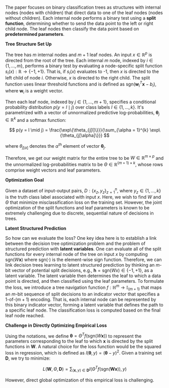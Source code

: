 The paper focuses on binary classification trees as structures with internal nodes (nodes with children) that direct data to one of the leaf nodes (nodes without children). Each internal node performs a binary test using a **split function**, determining whether to send the data point to the left or right child node. The leaf nodes then classify the data point based on **predetermined parameters**.

**Tree Structure Set Up**

The tree has $m$ internal nodes and $m+1$ leaf nodes. An input $x \in \mathbb{R}^p$ is directed from the root of the tree. Each internal $m$ node, indexed by $i \in \{1,...,m\}$, performs a binary test by evaluating a node-specific split function $s_i(x): \mathbb{R} \rightarrow \{-1, +1\}$. That is, if $s_i(x)$ evaluates to -1, then $x$ is directed to the left child of node $i$. Otherwise, $x$ is directed to the right child. The split function uses linear threshold functions and is defined as $\text{sgn}(\mathbf{w}_i^T \mathbf{x} - b_i)$, where $\mathbf{w}_i$ is a weight vector.

Then each leaf node, indexed by $j \in \{1, \ldots, m+1\}$, specifies a conditional probability distribution $p(y = l \mid j)$ over class labels $l \in \{1, \ldots, k\}$. It's parametrized with a vector of unnormalized predictive log-probabilities, $\mathbf{\theta}_j \in \mathbb{R}^k$ and a softmax function:

$$
p(y = l \mid j) = \frac{\exp\{\theta_{j[l]\}}}{\sum_{\alpha = 1}^{k} \exp\{\theta_{j[\alpha]\}}}
$$

where $\theta_{j[\alpha]}$ denotes the $\alpha^{th}$ element of vector $\mathbf{\theta}_j$.

Therefore, we get our weight matrix for the entire tree to be $W \in \mathbb{R}^{m \times p}$ and the unnormalized log-probabilities matrix to be $\Theta \in \mathbb{R}^{(m+1) \times k}$, whose rows comprise weight vectors and leaf parameters.

**Optimization Goal**

Given a dataset of input-output pairs, $D: \{x_z,y_z\}_{z=1}^n$, where $y_z \in \{1,...,k\}$ is the truth class label associated with input $x$. Here, we wish to find $W$ and $\Theta$ that minimize misclassification loss on the training set. However, the joint optimization of the split functions and leaf parameters is known to be extremely challenging due to discrete, sequential nature of decisions in trees.

**Latent Structured Prediction**

So how can we evaluate the loss? One key idea here is to establish a link between the decision tree optimization problem and the problem of structured prediction with **latent variables**. One can evaluate all of the split functions for every internal node of the tree on input $x$ by computing $\text{sgn}(W\mathbf{x})$ where $\text{sgn}(\cdot)$ is the element-wise sign function. Therefore, we can link decision trees learning to latent structured prediction by thinking an $m$-bit vector of potential split decisions, e.g., $\mathbf{h}=\text{sgn}(Wx) \in \{-1,+1\}$, as a latent variable. The latent variable then determines the leaf to which a data point is directed, and then classified using the leaf parameters. To formulate the loss, we introduce a tree navigation function $f: \mathbb{H}^m \rightarrow \mathbb{I}_{(m+1)}$ that maps an $m$-bit sequence of split decisions to an indicator vector that specifies a 1-of-$(m+1)$ encoding. That is, each internal node can be represented by this binary indicator vector, forming a latent variable that defines the path to a specific leaf node. The classification loss is computed based on the final leaf node reached.

**Challenge in Directly Optimizing Empirical Loss**

Using the notations, we define $\mathbf{\theta} = \Theta^T f(\text{sgn}(W\mathbf{x}))$ to represent the parameters corresponding to the leaf to which $\mathbf{x}$ is directed by the split functions in $\mathbf{W}$. A natural choice for the loss function would be the squared loss in regression, which is defined as $l(\mathbf{\theta}, y) = (\mathbf{\theta} - y)^2$. Given a training set $\mathbf{D}$, we try to minimize:

$$
L(\mathbf{W}, \Theta, \mathbf{D}) = \sum_{(\mathbf{x},y) \in \mathbf{D}} l(\Theta^T f (\text{sgn}(\mathbf{Wx})),y)
$$

However, direct global optimization of this empirical loss is challenging. 

